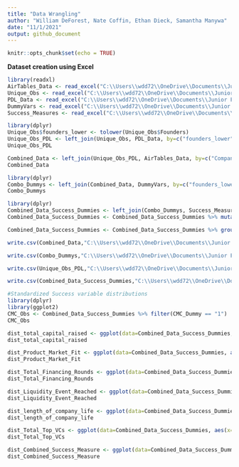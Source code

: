```yaml
---
title: "Data Wrangling"
author: "William DeForest, Nate Coffin, Ethan Dieck, Samantha Manywa"
date: "11/1/2021"
output: github_document
---
```


```r
knitr::opts_chunk$set(echo = TRUE)
```


**Dataset creation using Excel**

```r
library(readxl)
AirTables_Data <- read_excel("C:\\Users\\wdd72\\OneDrive\\Documents\\Junior Fall\\Fintech Practicum\\Fintech_Data\\Companies-Fintech Practicum View.xlsx")
Unique_Obs <- read_excel("C:\\Users\\wdd72\\OneDrive\\Documents\\Junior Fall\\Fintech Practicum\\Fintech_Data\\Unique_Company_Founder_Obs.xlsx")
PDL_Data <- read_excel("C:\\Users\\wdd72\\OneDrive\\Documents\\Junior Fall\\Fintech Practicum\\Fintech_Data\\Final Clean PDL Data.xlsx")
DummyVars <- read_excel("C:\\Users\\wdd72\\OneDrive\\Documents\\Junior Fall\\Fintech Practicum\\Fintech_Data\\Dummy Variables 10.7.21.xlsx")
Success_Measures <- read_excel("C:\\Users\\wdd72\\OneDrive\\Documents\\Junior Fall\\Fintech Practicum\\Fintech_Data\\Success Measures.xlsx")
```
```r
library(dplyr)
Unique_Obs$founders_lower <- tolower(Unique_Obs$Founders)
Unique_Obs_PDL <- left_join(Unique_Obs, PDL_Data, by=c("founders_lower"="full_name"))
Unique_Obs_PDL
```

```r
Combined_Data <- left_join(Unique_Obs_PDL, AirTables_Data, by=c("Company"="Name"))
Combined_Data
```

```r
library(dplyr)
Combo_Dummys <- left_join(Combined_Data, DummyVars, by=c("founders_lower"="FOUNDER"))
Combo_Dummys
```


```r
library(dplyr)
Combined_Data_Success_Dummies <- left_join(Combo_Dummys, Success_Measures, by=c("Company"="Company", "Founders.x"="Founders"))
Combined_Data_Success_Dummies <- Combined_Data_Success_Dummies %>% mutate(standard_Total_Capital_Raised = (Total_Capital_Raised - mean(Total_Capital_Raised))/sd(Total_Capital_Raised), standard_Product_Market_Fit = (Product_Market_Fit - mean(Product_Market_Fit))/sd(Product_Market_Fit), standard_Total_Financing_Rounds = (Total_Financing_Rounds - mean(Total_Financing_Rounds))/sd(Total_Financing_Rounds), standard_Liquidity_Event_Reached = (Liquidity_Event_Reached - mean(Liquidity_Event_Reached))/sd(Liquidity_Event_Reached), standard_length_of_company_life = (length_of_company_life - mean(length_of_company_life, na.rm=TRUE))/sd(length_of_company_life, na.rm=TRUE), standard_Total_Top_VCs = (Total_Top_VCs - mean(Total_Top_VCs))/sd(Total_Top_VCs))

Combined_Data_Success_Dummies <- Combined_Data_Success_Dummies %>% group_by(Company) %>% mutate(Combined_Success_Measure = sum(standard_Total_Capital_Raised, standard_Product_Market_Fit, standard_Total_Financing_Rounds, standard_Liquidity_Event_Reached, standard_length_of_company_life, standard_Total_Top_VCs, na.rm=TRUE))
```

```r
write.csv(Combined_Data,"C:\\Users\\wdd72\\OneDrive\\Documents\\Junior Fall\\Fintech Practicum\\Fintech_Data\\Master_Combined_Data.csv", row.names = FALSE)
```

```r
write.csv(Combo_Dummys,"C:\\Users\\wdd72\\OneDrive\\Documents\\Junior Fall\\Fintech Practicum\\Fintech_Data\\Combined_with_Dummies.csv", row.names = FALSE)
```

```r
write.csv(Unique_Obs_PDL,"C:\\Users\\wdd72\\OneDrive\\Documents\\Junior Fall\\Fintech Practicum\\Fintech_Data\\Unique_Obs_PDL.csv", row.names = FALSE)
```

```r
write.csv(Combined_Data_Success_Dummies,"C:\\Users\\wdd72\\OneDrive\\Documents\\Junior Fall\\Fintech Practicum\\Fintech_Data\\Combined_Data_For_Regression.csv", row.names = FALSE)
```

```r
#Standardized Success variable distributions
library(dplyr)
library(ggplot2)
CMC_Obs <- Combined_Data_Success_Dummies %>% filter(CMC_Dummy == "1")
CMC_Obs

dist_total_capital_raised <- ggplot(data=Combined_Data_Success_Dummies, aes(x=standard_Total_Capital_Raised)) + geom_density()
dist_total_capital_raised

dist_Product_Market_Fit <- ggplot(data=Combined_Data_Success_Dummies, aes(x=standard_Product_Market_Fit)) + geom_density()
dist_Product_Market_Fit

dist_Total_Financing_Rounds <- ggplot(data=Combined_Data_Success_Dummies, aes(x=standard_Total_Financing_Rounds)) + geom_density()
dist_Total_Financing_Rounds

dist_Liquidity_Event_Reached <- ggplot(data=Combined_Data_Success_Dummies, aes(x=standard_Liquidity_Event_Reached)) + geom_density()
dist_Liquidity_Event_Reached

dist_length_of_company_life <- ggplot(data=Combined_Data_Success_Dummies, aes(x=standard_length_of_company_life)) + geom_density()
dist_length_of_company_life

dist_Total_Top_VCs <- ggplot(data=Combined_Data_Success_Dummies, aes(x=standard_Total_Top_VCs)) + geom_density()
dist_Total_Top_VCs

dist_Combined_Success_Measure <- ggplot(data=Combined_Data_Success_Dummies, aes(x=Combined_Success_Measure)) + geom_density()
dist_Combined_Success_Measure

```

